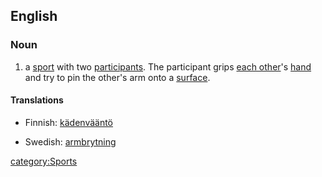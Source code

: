 ==English==
{{wikipedia}}
===Noun===
{{en-noun|-|sg=[[arm]] [[wrestling]]}}

#  a  [[sport]] with two [[participant]]s.  The participant grips [[each other]]'s [[hand]] and try to pin the other's arm onto a [[surface]].

====Translations====
{{trans-top|a sport}}
*Finnish: [[kädenvääntö]]
{{trans-mid}}
*Swedish: [[armbrytning]] {{c}}
{{trans-bottom}}
[[category:Sports]]